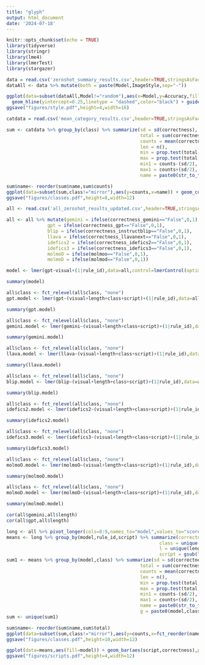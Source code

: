 ```yaml
---
title: "glyph"
output: html_document
date: '2024-07-18'
---
```


```r
knitr::opts_chunk$set(echo = TRUE)
library(tidyverse)
library(stringr)
library(lme4)
library(lmerTest)
library(stargazer)
```

```r
data = read.csv('zeroshot_summary_results.csv',header=TRUE,stringsAsFactors=TRUE)
dataAll <- data %>% mutate(both = paste(Model,ImageStyle,sep="-"))
```

```r
ggplot(data=subset(dataAll,Model!="random"),aes(x=Model,y=Accuracy,fill=both)) + geom_col(position="dodge2",color="white") + theme(text=element_text(size=20)) + xlab("Model") + ylab("Accuracy") + scale_fill_discrete(name = "Presentation",breaks=c("Answers-Only-circle","Answers-Only-color","Answers-Only-leftright"),labels=c("Circle","Color","LeftRight"),          type=c("#FFFFF0","#696969","#000000","#ffabdf","#f768a1","#DC267F","red","#d11f00","#9e0018","#FFB000","#fd8d3c","#fc4e2a","#f1f392","yellow","#f3d511","#90EE90","#3CB371","#006400","#b5fbf2","#36e4ce","#0b7265","#b5e0f9","#319fdf","#1769b8","#d7cafb","#9c7cc0","#483D8B")) + 
  geom_hline(yintercept=0.25,linetype = "dashed",color="black") + guides(fill = guide_legend(override.aes = list(color = "black"),position="bottom")) + ylim(0,0.66)
ggsave("figures/style.pdf",height=4,width=16)
```

```r
catdata = read.csv('mean_category_results.csv',header=TRUE,stringsAsFactors=TRUE)

sum <- catdata %>% group_by(class) %>% summarize(sd = sd(correctness),
                                                 total = sum(correctness),
                                                 counts = mean(correctness),
                                                 len = n(),
                                                 min = prop.test(total, len, conf.level=0.95, correct = FALSE)$conf.int[[1]],
                                                 max = prop.test(total, len, conf.level=0.95, correct = FALSE)$conf.int[[2]],
                                                 min1 = counts-(sd/2),
                                                 max1 = counts+(sd/2),
                                                 name = paste0(str_to_title(class),"\n(n=",len,")"))
```

```r
sum$name<- reorder(sum$name,sum$counts)
ggplot(data=subset(sum,class!="mirror"),aes(y=counts,x=name)) + geom_col(position = position_dodge(0.8),aes(fill=class)) +geom_errorbar(aes(ymin = min1, ymax = max1, group = class), width = 0.2, position = position_dodge(0.8)) + ylab("Mean Accuracy") + xlab("Category") + geom_hline(yintercept=0.25,linetype = "dashed",color="black") + theme(text=element_text(size=24),legend.position="none")
ggsave("figures/classes.pdf",height=8,width=12)
```

```r
all <- read.csv('all_zeroshot_results_updated.csv',header=TRUE,stringsAsFactors=TRUE)

all <- all %>% mutate(gemini = ifelse(correctness_gemini=="False",0,1),
               gpt = ifelse(correctness_gpt=="False",0,1),
               blip = ifelse(correctness_instructblip=="False",0,1),
               llava = ifelse(correctness_llavanext=="False",0,1),
               idefics2 = ifelse(correctness_idefics2=="False",0,1),
               idefics3 = ifelse(correctness_idefics3=="False",0,1),
               molmoO = ifelse(molmoo=="False",0,1),
               molmoD = ifelse(molmod=="False",0,1))
```

```r
model <- lmer(gpt~visual+(1|rule_id),data=all,control=lmerControl(optimizer="bobyqa",optCtrl=list(maxfun=1e6)))
```

```r
summary(model)
```

```r
all$class <- fct_relevel(all$class, "none")
gpt.model <- lmer(gpt~(visual+length+class+script)+(1|rule_id),data=all,control=lmerControl(optimizer="bobyqa",optCtrl=list(maxfun=1e6)))
```

```r
summary(gpt.model)
```

```r
all$class <- fct_relevel(all$class, "none")
gemini.model <- lmer(gemini~(visual+length+class+script)+(1|rule_id),data=all,control=lmerControl(optimizer="bobyqa",optCtrl=list(maxfun=1e6)))
```

```r
summary(gemini.model)
```

```r
all$class <- fct_relevel(all$class, "none")
llava.model <- lmer(llava~(visual+length+class+script)+(1|rule_id),data=all,control=lmerControl(optimizer="bobyqa",optCtrl=list(maxfun=1e6)))
```

```r
summary(llava.model)
```

```r
all$class <- fct_relevel(all$class, "none")
blip.model <- lmer(blip~(visual+length+class+script)+(1|rule_id),data=all,control=lmerControl(optimizer="bobyqa",optCtrl=list(maxfun=1e6)))
```

```r
summary(blip.model)
```

```r
all$class <- fct_relevel(all$class, "none")
idefics2.model <- lmer(idefics2~(visual+length+class+script)+(1|rule_id),data=all,control=lmerControl(optimizer="bobyqa",optCtrl=list(maxfun=1e6)))
```

```r
summary(idefics2.model)
```

```r
all$class <- fct_relevel(all$class, "none")
idefics3.model <- lmer(idefics3~(visual+length+class+script)+(1|rule_id),data=all,control=lmerControl(optimizer="bobyqa",optCtrl=list(maxfun=1e6)))
```

```r
summary(idefics3.model)
```

```r
all$class <- fct_relevel(all$class, "none")
molmoO.model <- lmer(molmoO~(visual+length+class+script)+(1|rule_id),data=all,control=lmerControl(optimizer="bobyqa",optCtrl=list(maxfun=1e6)))
```

```r
summary(molmoO.model)
```

```r
all$class <- fct_relevel(all$class, "none")
molmoD.model <- lmer(molmoD~(visual+length+class+script)+(1|rule_id),data=all,control=lmerControl(optimizer="bobyqa",optCtrl=list(maxfun=1e6)))
```

```r
summary(molmoD.model)
```
```r
cor(all$gemini,all$length)
cor(all$gpt,all$length)
```

```r
long <- all %>% pivot_longer(cols=8:9,names_to="model",values_to="score")
means <- long %>% group_by(model,rule_id,script) %>% summarize(correctness=mean(score),
                                                        class = unique(class),
                                                        l = unique(length),
                                                        script = gsub("Nyiakeng Puachue Hmong","Nyiakeng\nPuachue Hmong",script))
sum1 <- means %>% group_by(model,class) %>% summarize(sd = sd(correctness),
                                                 total = sum(correctness),
                                                 counts = mean(correctness),
                                                 len = n(),
                                                 min = prop.test(total, len, conf.level=0.95, correct = FALSE)$conf.int[[1]],
                                                 max = prop.test(total, len, conf.level=0.95, correct = FALSE)$conf.int[[2]],
                                                 min1 = counts-(sd/2),
                                                 max1 = counts+(sd/2),
                                                 name = paste0(str_to_title(class),"\n(n=",len,")"),
                                                 g = paste0(model,class))
sum <- unique(sum1)
```

```r
sum$name<- reorder(sum$name,sum$total)
ggplot(data=subset(sum,class!="mirror"),aes(y=counts,x=fct_reorder(name,counts),fill=model)) + geom_col(position = position_dodge(0.8)) +geom_errorbar(aes(ymin = min1, ymax = max1, group = g), width = 0.2, position = position_dodge(0.8)) + ylab("Mean Accuracy") + xlab("Category") + geom_hline(yintercept=0.25,linetype = "dashed",color="black") + theme(text=element_text(size=26),legend.position="bottom") + scale_fill_discrete(name = "Model",labels=c("Gemini","GPT-4"))
ggsave("figures/classes.pdf",height=10,width=12)
```

```r
ggplot(data=means,aes(fill=model)) + geom_bar(aes(script,correctness),position = position_dodge(0.9), stat = "summary", fun.y = "mean")  + xlab("Script") + ylab("Mean Accuracy") + geom_hline(yintercept=0.25,linetype = "dashed",color="black") + theme(text=element_text(size=16),legend.position="right",axis.text.x = element_text(angle = 90, vjust = 0.5, hjust=1)) + scale_fill_discrete(name = "Model",labels=c("Gemini","GPT-4"))
ggsave("figures/scripts.pdf",height=4,width=12)
```
